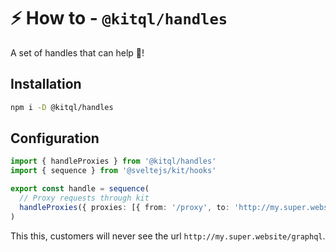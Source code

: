 # ⚡ How to - `@kitql/handles`

A set of handles that can help 🫵!

## Installation

```sh npm2yarn
npm i -D @kitql/handles
```

## Configuration

```ts
import { handleProxies } from '@kitql/handles'
import { sequence } from '@sveltejs/kit/hooks'

export const handle = sequence(
  // Proxy requests through kit
  handleProxies({ proxies: [{ from: '/proxy', to: 'http://my.super.website/graphql' }] })
)
```

This this, customers will never see the url `http://my.super.website/graphql`.
